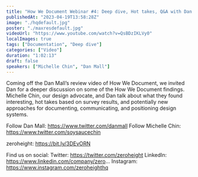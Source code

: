 ```yaml
---
title: "How We Document Webinar #4: Deep dive, Hot takes, Q&A with Dan Mall and Michelle Chin"
publishedAt: "2023-04-19T13:58:28Z"
image: "./hqdefault.jpg"
poster: "./maxresdefault.jpg"
videoUrl: "https://www.youtube.com/watch?v=QsBDzIKLVy0"
localImages: true
tags: ["Documentation", "Deep dive"]
categories: ["Video"]
duration: "1:02:13"
draft: false
speakers: ["Michelle Chin", "Dan Mall"]
---
```


Coming off the Dan Mall’s review video of How We Document, we invited Dan for a deeper discussion on some of the How We Document findings. Michelle Chin, our design advocate, and Dan talk about what they found interesting, hot takes based on survey results, and potentially new approaches for documenting, communicating, and positioning design systems.

Follow Dan Mall: https://www.twitter.com/danmall
Follow Michelle Chin: https://www.twitter.com/soysaucechin

zeroheight: https://bit.ly/3DEvORN

Find us on social:
Twitter: https://twitter.com/zeroheight
LinkedIn: https://www.linkedin.com/company/zero...
Instagram: https://www.instagram.com/zeroheighthq
